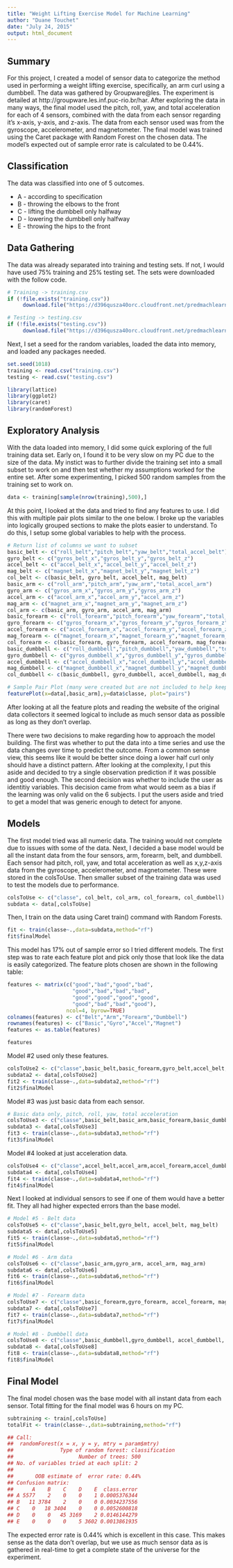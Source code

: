 ```yaml
---
title: "Weight Lifting Exercise Model for Machine Learning"
author: "Duane Touchet"
date: "July 24, 2015"
output: html_document
---
```


## Summary

For this project, I created a model of sensor data to categorize the method used in performing a weight lifting exercise, specifically, an arm curl using a dumbbell. The data was gathered by Groupware@les. The experiment is detailed at http://groupware.les.inf.puc-rio.br/har. After exploring the data in many ways, the final model used the pitch, roll, yaw, and total acceleration for each of 4 sensors, combined with the data from each sensor regarding it's x-axis, y-axis, and z-axis. The data from each sensor used was from the gyroscope, accelerometer, and magnetometer. The final model was trained using the Caret package with Random Forest on the chosen data. The model's expected out of sample error rate is calculated to be 0.44%. 

## Classification

The data was classified into one of 5 outcomes.

- A - according to specification
- B - throwing the elbows to the front
- C - lifting the dumbbell only halfway
- D - lowering the dumbbell only halfway
- E - throwing the hips to the front

## Data Gathering

The data was already separated into training and testing sets. If not, I would have used 75% training and 25% testing set. The sets were downloaded with the follow code.

```r
# Training -> training.csv
if (!file.exists("training.csv")) 
     download.file("https://d396qusza40orc.cloudfront.net/predmachlearn/pml-training.csv", "training.csv",method="curl")

# Testing -> testing.csv
if (!file.exists("testing.csv")) 
     download.file("https://d396qusza40orc.cloudfront.net/predmachlearn/pml-testing.csv", "testing.csv",method="curl")
```

Next, I set a seed for the random variables, loaded the data into memory, and loaded any packages needed.

```r
set.seed(1018)
training <- read.csv("training.csv")
testing <- read.csv("testing.csv")
```

```r
library(lattice)
library(ggplot2)
library(caret)
library(randomForest)
```


## Exploratory Analysis

With the data loaded into memory, I did some quick exploring of the full training data set. Early on, I found it to be very slow on my PC due to the size of the data. My instict was to further divide the training set into a small subset to work on and then test whether my assumptions worked for the entire set. After some experimenting, I picked 500 random samples from the training set to work on.

```r
data <- training[sample(nrow(training),500),]
```

At this point, I looked at the data and tried to find any features to use. I did this with multiple pair plots similar to the one below. I broke up the variables into logically grouped sections to make the plots easier to understand. To do this, I setup some global variables to help with the process.

```r
# Return list of columns we want to subset
basic_belt <- c("roll_belt","pitch_belt","yaw_belt","total_accel_belt")
gyro_belt <- c("gyros_belt_x","gyros_belt_y","gyros_belt_z")
accel_belt <- c("accel_belt_x","accel_belt_y","accel_belt_z")
mag_belt <- c("magnet_belt_x","magnet_belt_y","magnet_belt_z")
col_belt <- c(basic_belt, gyro_belt, accel_belt, mag_belt)
basic_arm <- c("roll_arm","pitch_arm","yaw_arm","total_accel_arm")
gyro_arm <- c("gyros_arm_x","gyros_arm_y","gyros_arm_z")
accel_arm <- c("accel_arm_x","accel_arm_y","accel_arm_z")
mag_arm <- c("magnet_arm_x","magnet_arm_y","magnet_arm_z")
col_arm <- c(basic_arm, gyro_arm, accel_arm, mag_arm)
basic_forearm <- c("roll_forearm","pitch_forearm","yaw_forearm","total_accel_forearm")
gyro_forearm <- c("gyros_forearm_x","gyros_forearm_y","gyros_forearm_z")
accel_forearm <- c("accel_forearm_x","accel_forearm_y","accel_forearm_z")
mag_forearm <- c("magnet_forearm_x","magnet_forearm_y","magnet_forearm_z")
col_forearm <- c(basic_forearm, gyro_forearm, accel_forearm, mag_forearm)
basic_dumbbell <- c("roll_dumbbell","pitch_dumbbell","yaw_dumbbell","total_accel_dumbbell")
gyro_dumbbell <- c("gyros_dumbbell_x","gyros_dumbbell_y","gyros_dumbbell_z")
accel_dumbbell <- c("accel_dumbbell_x","accel_dumbbell_y","accel_dumbbell_z")
mag_dumbbell <- c("magnet_dumbbell_x","magnet_dumbbell_y","magnet_dumbbell_z")
col_dumbbell <- c(basic_dumbbell, gyro_dumbbell, accel_dumbbell, mag_dumbbell)

# Sample Pair Plot (many were created but are not included to help keep this report short)
featurePlot(x=data[,basic_arm],y=data$classe, plot="pairs")
```

After looking at all the feature plots and reading the website of the original data collectors it seemed logical to include as much sensor data as possible as long as they don't overlap. 

There were two decisions to make regarding how to approach the model building. The first was whether to put the data into a time series and use the data changes over time to predict the outcome. From a common sense view, this seems like it would be better since doing a lower half curl only should have a distinct pattern. After looking at the complexity, I put this aside and decided to try a single observation prediction if it was possible and good enough. The second decision was whether to include the user as identitiy variables. This decision came from what would seem as a bias if the learning was only valid on the 6 subjects. I put the users aside and tried to get a model that was generic enough to detect for anyone. 

## Models

The first model tried was all numeric data. The training would not complete due to issues with some of the data. Next, I decided a base model would be all the instant data from the four sensors, arm, forearm, belt, and dumbbell. Each sensor had pitch, roll, yaw, and total acceleration as well as x,y,z-axis data from the gyroscope, accelerometer, and magnetometer. These were stored in the colsToUse. Then smaller subset of the training data was used to test the models due to performance.

```r
colsToUse <- c("classe", col_belt, col_arm, col_forearm, col_dumbbell)
subdata <- data[,colsToUse]
```

Then, I train on the data using Caret train() command with Random Forests.

```r
fit <- train(classe~.,data=subdata,method="rf")
fit$finalModel
```

This model has 17% out of sample error so I tried different models. The first step was to rate each feature plot and pick only those that look like the data is easily categorized.
The feature plots chosen are shown in the following table:

```r
features <- matrix(c("good","bad","good","bad",
                     "good","bad","bad","bad",
                     "good","good","good","good",
                     "good","bad","bad","good"),
                   ncol=4, byrow=TRUE)
colnames(features) <- c("Belt","Arm","Forearm","Dumbbell")
rownames(features) <- c("Basic","Gyro","Accel","Magnet")
features <- as.table(features)
```
```r
features
```

Model #2 used only these features.

```r
colsToUse2 <- c("classe",basic_belt,basic_forearm,gyro_belt,accel_belt,accel_arm, accel_forearm,accel_dumbbell,mag_belt, mag_dumbbell)
subdata2 <- data[,colsToUse2]
fit2 <- train(classe~.,data=subdata2,method="rf")
fit2$finalModel
```

Model #3 was just basic data from each sensor.

```r
# Basic data only, pitch, roll, yaw, total acceleration
colsToUse3 <- c("classe",basic_belt,basic_arm,basic_forearm,basic_dumbbell)
subdata3 <- data[,colsToUse3]
fit3 <- train(classe~.,data=subdata3,method="rf")
fit3$finalModel 
```

Model #4 looked at just acceleration data.

```r
colsToUse4 <- c("classe",accel_belt,accel_arm,accel_forearm,accel_dumbbell)
subdata4 <- data[,colsToUse4]
fit4 <- train(classe~.,data=subdata4,method="rf")
fit4$finalModel 
```

Next I looked at individual sensors to see if one of them would have a better fit. They all had higher expected errors than the base model. 

```r
# Model #5 - Belt data
colsToUse5 <- c("classe",basic_belt,gyro_belt, accel_belt, mag_belt)
subdata5 <- data[,colsToUse5]
fit5 <- train(classe~.,data=subdata5,method="rf")
fit5$finalModel 

# Model #6 - Arm data
colsToUse6 <- c("classe",basic_arm,gyro_arm, accel_arm, mag_arm)
subdata6 <- data[,colsToUse6]
fit6 <- train(classe~.,data=subdata6,method="rf")
fit6$finalModel 

# Model #7 - Forearm data
colsToUse7 <- c("classe",basic_forearm,gyro_forearm, accel_forearm, mag_forearm)
subdata7 <- data[,colsToUse7]
fit7 <- train(classe~.,data=subdata7,method="rf")
fit7$finalModel 

# Model #8 - Dumbbell data
colsToUse8 <- c("classe",basic_dumbbell,gyro_dumbbell, accel_dumbbell, mag_dumbbell)
subdata8 <- data[,colsToUse8]
fit8 <- train(classe~.,data=subdata8,method="rf")
fit8$finalModel 
```

## Final Model

The final model chosen was the base model with all instant data from each sensor.
Total fitting for the final model was 6 hours on my PC.

```r
subtraining <- train[,colsToUse]
totalFit <- train(classe~.,data=subtraining,method="rf")

## Call:
##  randomForest(x = x, y = y, mtry = param$mtry) 
##               Type of random forest: classification
##                     Number of trees: 500
## No. of variables tried at each split: 2
##
##       OOB estimate of  error rate: 0.44%
## Confusion matrix:
##      A    B    C    D    E  class.error
## A 5577    2    0    0    1 0.0005376344
## B   11 3784    2    0    0 0.0034237556
## C    0   18 3404    0    0 0.0052600818
## D    0    0   45 3169    2 0.0146144279
## E    0    0    0    5 3602 0.0013861935
```

The expected error rate is 0.44% which is excellent in this case. This makes sense as the data don't overlap, but we use as much sensor data as is gathered in real-time to get a complete state of the universe for the experiment.